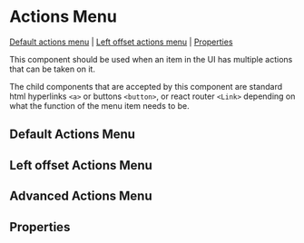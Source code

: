 
# Actions Menu

[Default actions menu](#default-actions-menu) | [Left offset actions menu](#left-offset-actions-menu) | [Properties](#properties)

This component should be used when an item in the UI has multiple actions that can be taken on it.

The child components that are accepted by this component are standard html hyperlinks `<a>` or buttons `<button>`, or react router `<Link>` depending on what the function of the menu item needs to be.

## Default Actions Menu

<Preview>
  <Story id="components-actionsmenu--default-actions-menu" />
</Preview>

## Left offset Actions Menu

<Preview>
  <Story id="components-actionsmenu--left-offset-actions-menu" />
</Preview>

## Advanced Actions Menu

<Preview>
  <Story id="components-actionsmenu--advanced-actions-menu" />
</Preview>

## Properties

<Props of={ActionsMenu} />
